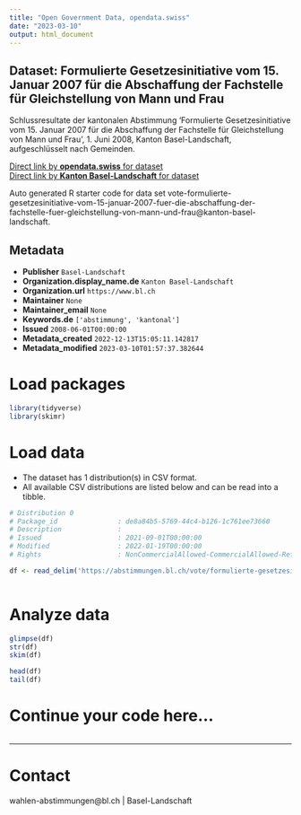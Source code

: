 ```yaml
---
title: "Open Government Data, opendata.swiss"
date: "2023-03-10"
output: html_document
---
```


## Dataset: Formulierte Gesetzesinitiative vom 15. Januar 2007 für die Abschaffung der Fachstelle für Gleichstellung von Mann und Frau

Schlussresultate der kantonalen Abstimmung 'Formulierte Gesetzesinitiative vom 15. Januar 2007 für die Abschaffung der Fachstelle für Gleichstellung von Mann und Frau', 1. Juni 2008, Kanton Basel-Landschaft, aufgeschlüsselt nach Gemeinden.

[Direct link by **opendata.swiss** for dataset](https://opendata.swiss/de/dataset/formulierte-gesetzesinitiative-vom-15-januar-2007-fur-die-abschaffung-der-fachstelle-fur-gleich)<br>
[Direct link by **Kanton Basel-Landschaft** for dataset](https://abstimmungen.bl.ch/vote/formulierte-gesetzesinitiative-vom-15-januar-2007-fuer-die-abschaffung-der-fachstelle-fuer-gleichstellung-von-mann-und-frau/data)

Auto generated R starter code for data set vote-formulierte-gesetzesinitiative-vom-15-januar-2007-fuer-die-abschaffung-der-fachstelle-fuer-gleichstellung-von-mann-und-frau@kanton-basel-landschaft.

## Metadata

- **Publisher** `Basel-Landschaft`
- **Organization.display_name.de** `Kanton Basel-Landschaft`
- **Organization.url** `https://www.bl.ch`
- **Maintainer** `None`
- **Maintainer_email** `None`
- **Keywords.de** `['abstimmung', 'kantonal']`
- **Issued** `2008-06-01T00:00:00`
- **Metadata_created** `2022-12-13T15:05:11.142817`
- **Metadata_modified** `2023-03-10T01:57:37.382644`


# Load packages

```r

library(tidyverse)
library(skimr)

```

# Load data

-   The dataset has 1 distribution(s) in CSV format.
-   All available CSV distributions are listed below and can be read into a tibble.

```r

# Distribution 0
# Package_id               : de8a84b5-5769-44c4-b126-1c761ee73660
# Description              : 
# Issued                   : 2021-09-01T00:00:00
# Modified                 : 2022-01-19T00:00:00
# Rights                   : NonCommercialAllowed-CommercialAllowed-ReferenceRequired

df <- read_delim('https://abstimmungen.bl.ch/vote/formulierte-gesetzesinitiative-vom-15-januar-2007-fuer-die-abschaffung-der-fachstelle-fuer-gleichstellung-von-mann-und-frau/data-csv')



```

# Analyze data

```r

glimpse(df)
str(df)
skim(df)

head(df)
tail(df)

```

# Continue your code here...

```r

```

------------------------------------------------------------------------

# Contact

wahlen-abstimmungen@bl.ch | Basel-Landschaft

